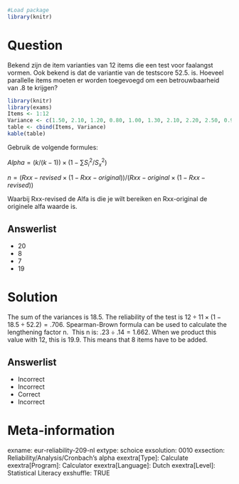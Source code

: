 ```r
#Load package
library(knitr)
```

Question
========
Bekend zijn de item varianties van 12 items die een test voor faalangst vormen. Ook bekend is dat de variantie van de testscore 52.5. is. Hoeveel parallelle items moeten er worden toegevoegd om een betrouwbaarheid van .8 te krijgen?

```r
library(knitr)
library(exams)
Items <- 1:12
Variance <- c(1.50, 2.10, 1.20, 0.80, 1.00, 1.30, 2.10, 2.20, 2.50, 0.90, 1.20, 1.70)
table <- cbind(Items, Variance)
kable(table)
```
Gebruik de volgende formules:


$Alpha = (k / (k-1)) \times ( 1 - ∑S^2_i / S^2_x)$

$n = (Rxx-revised \times (1-Rxx-original))/(Rxx-original \times (1- Rxx-revised))$

Waarbij Rxx-revised de Alfa is die je wilt bereiken en Rxx-original de originele alfa waarde is.

Answerlist
----------
* 20
* 8
* 7
* 19


Solution
========
The sum of the variances is 18.5. The reliability of the test is $12 \div 11 \times (1-18.5 \div 52.2)=.706$. 
Spearman-Brown formula can be used to calculate the lengthening factor n. 
This n is: $.23 \div .14=1.662$. 
When we product this value with 12, this is 19.9. This means that 8 items have to be added.

Answerlist
----------
* Incorrect
* Incorrect
* Correct
* Incorrect


Meta-information
================
exname: eur-reliability-209-nl
extype: schoice
exsolution: 0010
exsection: Reliability/Analysis/Cronbach's alpha
exextra[Type]: Calculate
exextra[Program]: Calculator
exextra[Language]: Dutch
exextra[Level]: Statistical Literacy
exshuffle: TRUE
